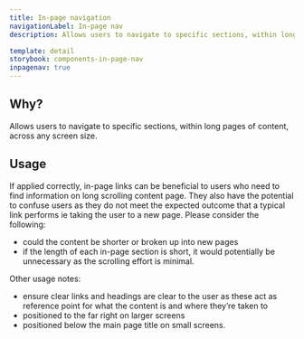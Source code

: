 ```yaml
---
title: In-page navigation
navigationLabel: In-page nav
description: Allows users to navigate to specific sections, within long pages of content, across any screen size.

template: detail
storybook: components-in-page-nav
inpagenav: true
---
```


## Why?

Allows users to navigate to specific sections, within long pages of content, across any screen size.

## Usage

If applied correctly, in-page links can be beneficial to users who need to find information on long scrolling content page. They also have the potential to confuse users as they do not meet the expected outcome that a typical link performs ie taking the user to a new page. Please consider the following:

- could the content be shorter or broken up into new pages
- if the length of each in-page section is short, it would potentially be unnecessary as the scrolling effort is minimal.

Other usage notes:

- ensure clear links and headings are clear to the user as these act as reference point for what the content is and where they’re taken to
- positioned to the far right on larger screens
- positioned below the main page title on small screens.
